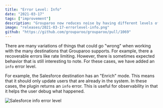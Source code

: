 ```yaml
---
title: "Error Level: Info"
date: "2021-03-17"
tags: ["improvement"]
description: "Grouparoo now reduces noise by having different levels of errors."
image: "releases/2021-03-17-errorlevel-info.png"
github: "https://github.com/grouparoo/grouparoo/pull/1069"
---
```


There are many variations of things that could go "wrong" when working with the many destinations that Grouparoo supports. For example, there a recoverable errors like rate limiting. However, there is sometimes expected behavior that is still interesting to note. For these cases, we have added an `info` error level.

For example, the Salesforce destination has an "Enrich" mode. This means that it should only update users that are already in the system. In these cases, the plugin returns an `info` error. This is useful for observability in that it helps the user debug what happened.

<Image
  alt="Salesforce info error level"
  src="releases/2021-03-17-errorlevel-info.png"
  width={422}
  height={250}
/>
